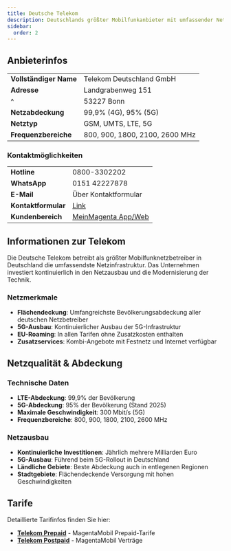 ```yaml
---
title: Deutsche Telekom
description: Deutschlands größter Mobilfunkanbieter mit umfassender Netzabdeckung
sidebar:
  order: 2
---
```


## Anbieterinfos

|                    |                          |
| :----------------- | :----------------------- |
| **Vollständiger Name** | Telekom Deutschland GmbH |
| **Adresse**        | Landgrabenweg 151        |
| ^                  | 53227 Bonn               |
| **Netzabdeckung**  | 99,9% (4G), 95% (5G)     |
| **Netztyp**        | GSM, UMTS, LTE, 5G       |
| **Frequenzbereiche** | 800, 900, 1800, 2100, 2600 MHz |

### Kontaktmöglichkeiten

|                 |                                        |
| :-------------- | :------------------------------------- |
| **Hotline**         | 0800-3302202                           |
| **WhatsApp**        | 0151 42227878                          |
| **E-Mail**          | Über Kontaktformular                  |
| **Kontaktformular** | [Link](https://www.telekom.de/kontakt) |
| **Kundenbereich**   | [MeinMagenta App/Web](https://www.telekom.de/mein-magenta) |

## Informationen zur Telekom

Die Deutsche Telekom betreibt als größter Mobilfunknetzbetreiber in Deutschland die umfassendste Netzinfrastruktur. Das Unternehmen investiert kontinuierlich in den Netzausbau und die Modernisierung der Technik.

### Netzmerkmale
- **Flächendeckung**: Umfangreichste Bevölkerungsabdeckung aller deutschen Netzbetreiber  
- **5G-Ausbau**: Kontinuierlicher Ausbau der 5G-Infrastruktur  
- **EU-Roaming**: In allen Tarifen ohne Zusatzkosten enthalten
- **Zusatzservices**: Kombi-Angebote mit Festnetz und Internet verfügbar

## Netzqualität & Abdeckung

### Technische Daten
- **LTE-Abdeckung**: 99,9% der Bevölkerung
- **5G-Abdeckung**: 95% der Bevölkerung (Stand 2025)
- **Maximale Geschwindigkeit**: 300 Mbit/s (5G)
- **Frequenzbereiche**: 800, 900, 1800, 2100, 2600 MHz

### Netzausbau
- **Kontinuierliche Investitionen**: Jährlich mehrere Milliarden Euro
- **5G-Ausbau**: Führend beim 5G-Rollout in Deutschland
- **Ländliche Gebiete**: Beste Abdeckung auch in entlegenen Regionen
- **Stadtgebiete**: Flächendeckende Versorgung mit hohen Geschwindigkeiten

## Tarife

Detaillierte Tarifinfos finden Sie hier:
- **[Telekom Prepaid](/prepaid/telekom/)** - MagentaMobil Prepaid-Tarife
- **[Telekom Postpaid](/postpaid/telekom/)** - MagentaMobil Verträge


